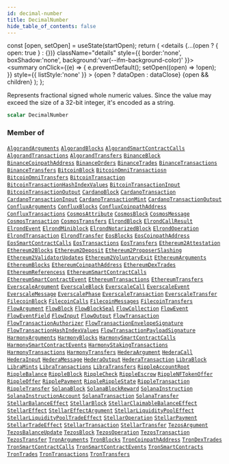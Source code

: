 ```yaml
---
id: decimal-number
title: DecimalNumber
hide_table_of_contents: false
---
```







  const [open, setOpen] = useState(startOpen);
  return (
    <details {...(open ? { open: true } : {})} className="details" style={{ border:'none', boxShadow:'none', background:'var(--ifm-background-color)' }}>
      <summary
        onClick={(e) => {
          e.preventDefault();
          setOpen((open) => !open);
        }}
        style={{ listStyle:'none' }}
      >
      {open ? dataOpen : dataClose}
      </summary>
      {open && children}
    </details>
  );
};








Represents fractional signed whole numeric values.
Since the value may exceed the size of a 32-bit integer, it's encoded as a string.


```graphql
scalar DecimalNumber
```






### Member of

[`AlgorandArguments`](/docs/graphql-reference/objects/algorand-arguments)  <Badge class="secondary" text="object"/><Bullet />[`AlgorandBlocks`](/docs/graphql-reference/objects/algorand-blocks)  <Badge class="secondary" text="object"/><Bullet />[`AlgorandSmartContractCalls`](/docs/graphql-reference/objects/algorand-smart-contract-calls)  <Badge class="secondary" text="object"/><Bullet />[`AlgorandTransactions`](/docs/graphql-reference/objects/algorand-transactions)  <Badge class="secondary" text="object"/><Bullet />[`AlgorandTransfers`](/docs/graphql-reference/objects/algorand-transfers)  <Badge class="secondary" text="object"/><Bullet />[`BinanceBlock`](/docs/graphql-reference/objects/binance-block)  <Badge class="secondary" text="object"/><Bullet />[`BinanceCoinpathAddress`](/docs/graphql-reference/objects/binance-coinpath-address)  <Badge class="secondary" text="object"/><Bullet />[`BinanceOrders`](/docs/graphql-reference/objects/binance-orders)  <Badge class="secondary" text="object"/><Bullet />[`BinanceTrades`](/docs/graphql-reference/objects/binance-trades)  <Badge class="secondary" text="object"/><Bullet />[`BinanceTransactions`](/docs/graphql-reference/objects/binance-transactions)  <Badge class="secondary" text="object"/><Bullet />[`BinanceTransfers`](/docs/graphql-reference/objects/binance-transfers)  <Badge class="secondary" text="object"/><Bullet />[`BitcoinBlock`](/docs/graphql-reference/objects/bitcoin-block)  <Badge class="secondary" text="object"/><Bullet />[`BitcoinOmniTransactiosn`](/docs/graphql-reference/objects/bitcoin-omni-transactiosn)  <Badge class="secondary" text="object"/><Bullet />[`BitcoinOmniTransfers`](/docs/graphql-reference/objects/bitcoin-omni-transfers)  <Badge class="secondary" text="object"/><Bullet />[`BitcoinTransaction`](/docs/graphql-reference/objects/bitcoin-transaction)  <Badge class="secondary" text="object"/><Bullet />[`BitcoinTransactionHashIndexValues`](/docs/graphql-reference/objects/bitcoin-transaction-hash-index-values)  <Badge class="secondary" text="object"/><Bullet />[`BitcoinTransactionInput`](/docs/graphql-reference/objects/bitcoin-transaction-input)  <Badge class="secondary" text="object"/><Bullet />[`BitcoinTransactionOutput`](/docs/graphql-reference/objects/bitcoin-transaction-output)  <Badge class="secondary" text="object"/><Bullet />[`CardanoBlock`](/docs/graphql-reference/objects/cardano-block)  <Badge class="secondary" text="object"/><Bullet />[`CardanoTransaction`](/docs/graphql-reference/objects/cardano-transaction)  <Badge class="secondary" text="object"/><Bullet />[`CardanoTransactionInput`](/docs/graphql-reference/objects/cardano-transaction-input)  <Badge class="secondary" text="object"/><Bullet />[`CardanoTransactionMint`](/docs/graphql-reference/objects/cardano-transaction-mint)  <Badge class="secondary" text="object"/><Bullet />[`CardanoTransactionOutput`](/docs/graphql-reference/objects/cardano-transaction-output)  <Badge class="secondary" text="object"/><Bullet />[`ConfluxArguments`](/docs/graphql-reference/objects/conflux-arguments)  <Badge class="secondary" text="object"/><Bullet />[`ConfluxBlocks`](/docs/graphql-reference/objects/conflux-blocks)  <Badge class="secondary" text="object"/><Bullet />[`ConfluxCoinpathAddress`](/docs/graphql-reference/objects/conflux-coinpath-address)  <Badge class="secondary" text="object"/><Bullet />[`ConfluxTransactions`](/docs/graphql-reference/objects/conflux-transactions)  <Badge class="secondary" text="object"/><Bullet />[`CosmosAttribute`](/docs/graphql-reference/objects/cosmos-attribute)  <Badge class="secondary" text="object"/><Bullet />[`CosmosBlock`](/docs/graphql-reference/objects/cosmos-block)  <Badge class="secondary" text="object"/><Bullet />[`CosmosMessage`](/docs/graphql-reference/objects/cosmos-message)  <Badge class="secondary" text="object"/><Bullet />[`CosmosTransaction`](/docs/graphql-reference/objects/cosmos-transaction)  <Badge class="secondary" text="object"/><Bullet />[`CosmosTransfers`](/docs/graphql-reference/objects/cosmos-transfers)  <Badge class="secondary" text="object"/><Bullet />[`ElrondBlock`](/docs/graphql-reference/objects/elrond-block)  <Badge class="secondary" text="object"/><Bullet />[`ElrondCallResult`](/docs/graphql-reference/objects/elrond-call-result)  <Badge class="secondary" text="object"/><Bullet />[`ElrondEvent`](/docs/graphql-reference/objects/elrond-event)  <Badge class="secondary" text="object"/><Bullet />[`ElrondMiniblock`](/docs/graphql-reference/objects/elrond-miniblock)  <Badge class="secondary" text="object"/><Bullet />[`ElrondNotarizedBlock`](/docs/graphql-reference/objects/elrond-notarized-block)  <Badge class="secondary" text="object"/><Bullet />[`ElrondOperation`](/docs/graphql-reference/objects/elrond-operation)  <Badge class="secondary" text="object"/><Bullet />[`ElrondTransaction`](/docs/graphql-reference/objects/elrond-transaction)  <Badge class="secondary" text="object"/><Bullet />[`ElrondTransfer`](/docs/graphql-reference/objects/elrond-transfer)  <Badge class="secondary" text="object"/><Bullet />[`EosBlocks`](/docs/graphql-reference/objects/eos-blocks)  <Badge class="secondary" text="object"/><Bullet />[`EosCoinpathAddress`](/docs/graphql-reference/objects/eos-coinpath-address)  <Badge class="secondary" text="object"/><Bullet />[`EosSmartContractCalls`](/docs/graphql-reference/objects/eos-smart-contract-calls)  <Badge class="secondary" text="object"/><Bullet />[`EosTransactions`](/docs/graphql-reference/objects/eos-transactions)  <Badge class="secondary" text="object"/><Bullet />[`EosTransfers`](/docs/graphql-reference/objects/eos-transfers)  <Badge class="secondary" text="object"/><Bullet />[`Ethereum2Attestation`](/docs/graphql-reference/objects/ethereum-2-attestation)  <Badge class="secondary" text="object"/><Bullet />[`Ethereum2Blocks`](/docs/graphql-reference/objects/ethereum-2-blocks)  <Badge class="secondary" text="object"/><Bullet />[`Ethereum2Deposit`](/docs/graphql-reference/objects/ethereum-2-deposit)  <Badge class="secondary" text="object"/><Bullet />[`Ethereum2ProposerSlashing`](/docs/graphql-reference/objects/ethereum-2-proposer-slashing)  <Badge class="secondary" text="object"/><Bullet />[`Ethereum2ValidatorUpdates`](/docs/graphql-reference/objects/ethereum-2-validator-updates)  <Badge class="secondary" text="object"/><Bullet />[`Ethereum2VoluntaryExit`](/docs/graphql-reference/objects/ethereum-2-voluntary-exit)  <Badge class="secondary" text="object"/><Bullet />[`EthereumArguments`](/docs/graphql-reference/objects/ethereum-arguments)  <Badge class="secondary" text="object"/><Bullet />[`EthereumBlocks`](/docs/graphql-reference/objects/ethereum-blocks)  <Badge class="secondary" text="object"/><Bullet />[`EthereumCoinpathAddress`](/docs/graphql-reference/objects/ethereum-coinpath-address)  <Badge class="secondary" text="object"/><Bullet />[`EthereumDexTrades`](/docs/graphql-reference/objects/ethereum-dex-trades)  <Badge class="secondary" text="object"/><Bullet />[`EthereumReferencess`](/docs/graphql-reference/objects/ethereum-referencess)  <Badge class="secondary" text="object"/><Bullet />[`EthereumSmartContractCalls`](/docs/graphql-reference/objects/ethereum-smart-contract-calls)  <Badge class="secondary" text="object"/><Bullet />[`EthereumSmartContractEvent`](/docs/graphql-reference/objects/ethereum-smart-contract-event)  <Badge class="secondary" text="object"/><Bullet />[`EthereumTransactions`](/docs/graphql-reference/objects/ethereum-transactions)  <Badge class="secondary" text="object"/><Bullet />[`EthereumTransfers`](/docs/graphql-reference/objects/ethereum-transfers)  <Badge class="secondary" text="object"/><Bullet />[`EverscaleArgument`](/docs/graphql-reference/objects/everscale-argument)  <Badge class="secondary" text="object"/><Bullet />[`EverscaleBlock`](/docs/graphql-reference/objects/everscale-block)  <Badge class="secondary" text="object"/><Bullet />[`EverscaleCall`](/docs/graphql-reference/objects/everscale-call)  <Badge class="secondary" text="object"/><Bullet />[`EverscaleEvent`](/docs/graphql-reference/objects/everscale-event)  <Badge class="secondary" text="object"/><Bullet />[`EverscaleMessage`](/docs/graphql-reference/objects/everscale-message)  <Badge class="secondary" text="object"/><Bullet />[`EverscalePhase`](/docs/graphql-reference/objects/everscale-phase)  <Badge class="secondary" text="object"/><Bullet />[`EverscaleTransaction`](/docs/graphql-reference/objects/everscale-transaction)  <Badge class="secondary" text="object"/><Bullet />[`EverscaleTransfer`](/docs/graphql-reference/objects/everscale-transfer)  <Badge class="secondary" text="object"/><Bullet />[`FilecoinBlock`](/docs/graphql-reference/objects/filecoin-block)  <Badge class="secondary" text="object"/><Bullet />[`FilecoinCalls`](/docs/graphql-reference/objects/filecoin-calls)  <Badge class="secondary" text="object"/><Bullet />[`FilecoinMessages`](/docs/graphql-reference/objects/filecoin-messages)  <Badge class="secondary" text="object"/><Bullet />[`FilecoinTransfers`](/docs/graphql-reference/objects/filecoin-transfers)  <Badge class="secondary" text="object"/><Bullet />[`FlowArgument`](/docs/graphql-reference/objects/flow-argument)  <Badge class="secondary" text="object"/><Bullet />[`FlowBlock`](/docs/graphql-reference/objects/flow-block)  <Badge class="secondary" text="object"/><Bullet />[`FlowBlockSeal`](/docs/graphql-reference/objects/flow-block-seal)  <Badge class="secondary" text="object"/><Bullet />[`FlowCollection`](/docs/graphql-reference/objects/flow-collection)  <Badge class="secondary" text="object"/><Bullet />[`FlowEvent`](/docs/graphql-reference/objects/flow-event)  <Badge class="secondary" text="object"/><Bullet />[`FlowEventField`](/docs/graphql-reference/objects/flow-event-field)  <Badge class="secondary" text="object"/><Bullet />[`FlowInput`](/docs/graphql-reference/objects/flow-input)  <Badge class="secondary" text="object"/><Bullet />[`FlowOutput`](/docs/graphql-reference/objects/flow-output)  <Badge class="secondary" text="object"/><Bullet />[`FlowTransaction`](/docs/graphql-reference/objects/flow-transaction)  <Badge class="secondary" text="object"/><Bullet />[`FlowTransactionAuthorizer`](/docs/graphql-reference/objects/flow-transaction-authorizer)  <Badge class="secondary" text="object"/><Bullet />[`FlowTransactionEnvelopeSignature`](/docs/graphql-reference/objects/flow-transaction-envelope-signature)  <Badge class="secondary" text="object"/><Bullet />[`FlowTransactionHashIndexValues`](/docs/graphql-reference/objects/flow-transaction-hash-index-values)  <Badge class="secondary" text="object"/><Bullet />[`FlowTransactionPayloadSignature`](/docs/graphql-reference/objects/flow-transaction-payload-signature)  <Badge class="secondary" text="object"/><Bullet />[`HarmonyArguments`](/docs/graphql-reference/objects/harmony-arguments)  <Badge class="secondary" text="object"/><Bullet />[`HarmonyBlocks`](/docs/graphql-reference/objects/harmony-blocks)  <Badge class="secondary" text="object"/><Bullet />[`HarmonySmartContractCalls`](/docs/graphql-reference/objects/harmony-smart-contract-calls)  <Badge class="secondary" text="object"/><Bullet />[`HarmonySmartContractEvents`](/docs/graphql-reference/objects/harmony-smart-contract-events)  <Badge class="secondary" text="object"/><Bullet />[`HarmonyStakingTransactions`](/docs/graphql-reference/objects/harmony-staking-transactions)  <Badge class="secondary" text="object"/><Bullet />[`HarmonyTransactions`](/docs/graphql-reference/objects/harmony-transactions)  <Badge class="secondary" text="object"/><Bullet />[`HarmonyTransfers`](/docs/graphql-reference/objects/harmony-transfers)  <Badge class="secondary" text="object"/><Bullet />[`HederaArgument`](/docs/graphql-reference/objects/hedera-argument)  <Badge class="secondary" text="object"/><Bullet />[`HederaCall`](/docs/graphql-reference/objects/hedera-call)  <Badge class="secondary" text="object"/><Bullet />[`HederaInput`](/docs/graphql-reference/objects/hedera-input)  <Badge class="secondary" text="object"/><Bullet />[`HederaMessage`](/docs/graphql-reference/objects/hedera-message)  <Badge class="secondary" text="object"/><Bullet />[`HederaOutput`](/docs/graphql-reference/objects/hedera-output)  <Badge class="secondary" text="object"/><Bullet />[`HederaTransaction`](/docs/graphql-reference/objects/hedera-transaction)  <Badge class="secondary" text="object"/><Bullet />[`LibraBlock`](/docs/graphql-reference/objects/libra-block)  <Badge class="secondary" text="object"/><Bullet />[`LibraMints`](/docs/graphql-reference/objects/libra-mints)  <Badge class="secondary" text="object"/><Bullet />[`LibraTransactions`](/docs/graphql-reference/objects/libra-transactions)  <Badge class="secondary" text="object"/><Bullet />[`LibraTransfers`](/docs/graphql-reference/objects/libra-transfers)  <Badge class="secondary" text="object"/><Bullet />[`RippleAccountRoot`](/docs/graphql-reference/objects/ripple-account-root)  <Badge class="secondary" text="object"/><Bullet />[`RippleBalance`](/docs/graphql-reference/objects/ripple-balance)  <Badge class="secondary" text="object"/><Bullet />[`RippleBlock`](/docs/graphql-reference/objects/ripple-block)  <Badge class="secondary" text="object"/><Bullet />[`RippleCheck`](/docs/graphql-reference/objects/ripple-check)  <Badge class="secondary" text="object"/><Bullet />[`RippleEscrow`](/docs/graphql-reference/objects/ripple-escrow)  <Badge class="secondary" text="object"/><Bullet />[`RippleNFTokenOffer`](/docs/graphql-reference/objects/ripple-nftoken-offer)  <Badge class="secondary" text="object"/><Bullet />[`RippleOffer`](/docs/graphql-reference/objects/ripple-offer)  <Badge class="secondary" text="object"/><Bullet />[`RipplePayment`](/docs/graphql-reference/objects/ripple-payment)  <Badge class="secondary" text="object"/><Bullet />[`RippleRippleState`](/docs/graphql-reference/objects/ripple-ripple-state)  <Badge class="secondary" text="object"/><Bullet />[`RippleTransaction`](/docs/graphql-reference/objects/ripple-transaction)  <Badge class="secondary" text="object"/><Bullet />[`RippleTransfer`](/docs/graphql-reference/objects/ripple-transfer)  <Badge class="secondary" text="object"/><Bullet />[`SolanaBlock`](/docs/graphql-reference/objects/solana-block)  <Badge class="secondary" text="object"/><Bullet />[`SolanaBlockReward`](/docs/graphql-reference/objects/solana-block-reward)  <Badge class="secondary" text="object"/><Bullet />[`SolanaInstruction`](/docs/graphql-reference/objects/solana-instruction)  <Badge class="secondary" text="object"/><Bullet />[`SolanaInstructionAccount`](/docs/graphql-reference/objects/solana-instruction-account)  <Badge class="secondary" text="object"/><Bullet />[`SolanaTransaction`](/docs/graphql-reference/objects/solana-transaction)  <Badge class="secondary" text="object"/><Bullet />[`SolanaTransfer`](/docs/graphql-reference/objects/solana-transfer)  <Badge class="secondary" text="object"/><Bullet />[`StellarBalanceEffect`](/docs/graphql-reference/objects/stellar-balance-effect)  <Badge class="secondary" text="object"/><Bullet />[`StellarBlock`](/docs/graphql-reference/objects/stellar-block)  <Badge class="secondary" text="object"/><Bullet />[`StellarClaimableBalanceEffect`](/docs/graphql-reference/objects/stellar-claimable-balance-effect)  <Badge class="secondary" text="object"/><Bullet />[`StellarEffect`](/docs/graphql-reference/objects/stellar-effect)  <Badge class="secondary" text="object"/><Bullet />[`StellarEffectArgument`](/docs/graphql-reference/objects/stellar-effect-argument)  <Badge class="secondary" text="object"/><Bullet />[`StellarLiquidityPoolEffect`](/docs/graphql-reference/objects/stellar-liquidity-pool-effect)  <Badge class="secondary" text="object"/><Bullet />[`StellarLiquidityPoolTradeEffect`](/docs/graphql-reference/objects/stellar-liquidity-pool-trade-effect)  <Badge class="secondary" text="object"/><Bullet />[`StellarOperation`](/docs/graphql-reference/objects/stellar-operation)  <Badge class="secondary" text="object"/><Bullet />[`StellarPayment`](/docs/graphql-reference/objects/stellar-payment)  <Badge class="secondary" text="object"/><Bullet />[`StellarTradeEffect`](/docs/graphql-reference/objects/stellar-trade-effect)  <Badge class="secondary" text="object"/><Bullet />[`StellarTransaction`](/docs/graphql-reference/objects/stellar-transaction)  <Badge class="secondary" text="object"/><Bullet />[`StellarTransfer`](/docs/graphql-reference/objects/stellar-transfer)  <Badge class="secondary" text="object"/><Bullet />[`TezosArgument`](/docs/graphql-reference/objects/tezos-argument)  <Badge class="secondary" text="object"/><Bullet />[`TezosBalanceUpdate`](/docs/graphql-reference/objects/tezos-balance-update)  <Badge class="secondary" text="object"/><Bullet />[`TezosBlock`](/docs/graphql-reference/objects/tezos-block)  <Badge class="secondary" text="object"/><Bullet />[`TezosOperation`](/docs/graphql-reference/objects/tezos-operation)  <Badge class="secondary" text="object"/><Bullet />[`TezosTransaction`](/docs/graphql-reference/objects/tezos-transaction)  <Badge class="secondary" text="object"/><Bullet />[`TezosTransfer`](/docs/graphql-reference/objects/tezos-transfer)  <Badge class="secondary" text="object"/><Bullet />[`TronArguments`](/docs/graphql-reference/objects/tron-arguments)  <Badge class="secondary" text="object"/><Bullet />[`TronBlocks`](/docs/graphql-reference/objects/tron-blocks)  <Badge class="secondary" text="object"/><Bullet />[`TronCoinpathAddress`](/docs/graphql-reference/objects/tron-coinpath-address)  <Badge class="secondary" text="object"/><Bullet />[`TronDexTrades`](/docs/graphql-reference/objects/tron-dex-trades)  <Badge class="secondary" text="object"/><Bullet />[`TronSmartContractCalls`](/docs/graphql-reference/objects/tron-smart-contract-calls)  <Badge class="secondary" text="object"/><Bullet />[`TronSmartContractEvents`](/docs/graphql-reference/objects/tron-smart-contract-events)  <Badge class="secondary" text="object"/><Bullet />[`TronSmartContracts`](/docs/graphql-reference/objects/tron-smart-contracts)  <Badge class="secondary" text="object"/><Bullet />[`TronTrades`](/docs/graphql-reference/objects/tron-trades)  <Badge class="secondary" text="object"/><Bullet />[`TronTransactions`](/docs/graphql-reference/objects/tron-transactions)  <Badge class="secondary" text="object"/><Bullet />[`TronTransfers`](/docs/graphql-reference/objects/tron-transfers)  <Badge class="secondary" text="object"/>

